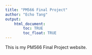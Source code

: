 ```yaml
---
title: "PM566 Final Project"
author: "Echo Tang"
output: 
    html_document:
        toc: TRUE
        toc_float: TRUE
---
```


This is my PM566 Final Project website.
